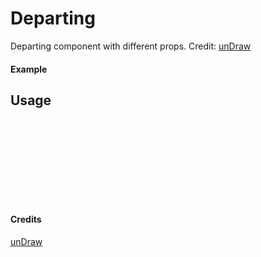 
<Meta of={Departing} title="unDraw/Departing" />

# Departing

Departing component with different props.
Credit: [unDraw](https://undraw.co/illustrations)

#### Example

<Canvas of={Departing.Primary} />

## Usage

```ts
import { Departing } from "yadl-ui";

const Example = () => {
  return (
      <Departing />
  );
};

export default Example;
```

#### Credits
[unDraw](https://undraw.co/illustrations)

